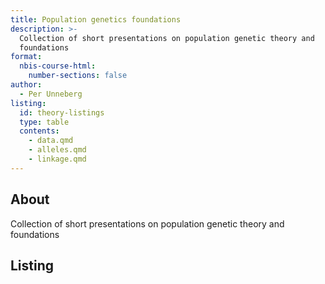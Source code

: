```yaml
---
title: Population genetics foundations
description: >-
  Collection of short presentations on population genetic theory and
  foundations
format:
  nbis-course-html:
    number-sections: false
author:
  - Per Unneberg
listing:
  id: theory-listings
  type: table
  contents:
    - data.qmd
    - alleles.qmd
    - linkage.qmd
---
```


## About

Collection of short presentations on population genetic theory and
foundations

## Listing

::: {#theory-listings}
:::
